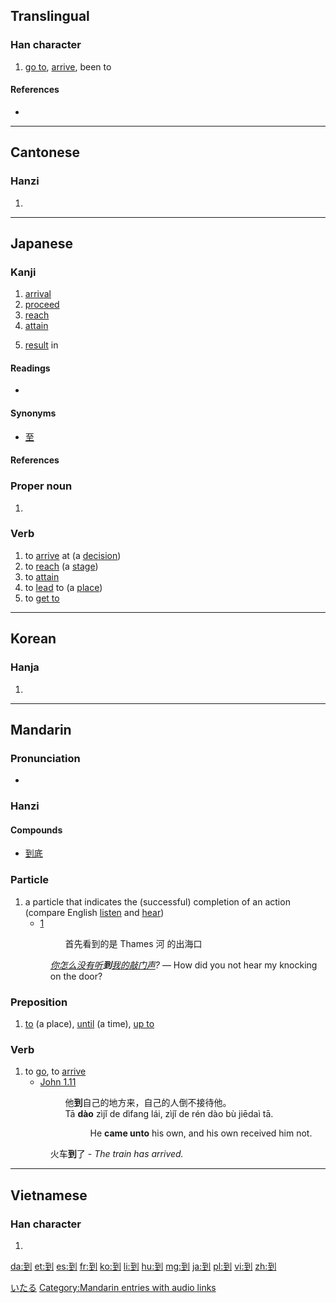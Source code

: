 ==Translingual==
{{stroke order|strokes=8}}
{{stroke order|type=animate}}

===Han character===
{{Han char|rn=18|rad=刀|as=06|sn=8|four=1210<sub>0</sub>|canj=一土中弓 (MGLN)|ids=⿰[[至]][[刂]]}}

# [[go to]], [[arrive]], been to

====References====
* {{Han ref|kx=0138.360|dkj=01950|dj=0314.130|hdz=10334.030|uh=5230|ud=21040|bh=A8EC|bd=43244}}

----

==Cantonese==

===Hanzi===
{{yue-hanzi|jyut=|y=dou3}}

# {{defn|lang=yue|sort=刀06}}

----

==Japanese==

===Kanji===
{{ja-kanji|grade=c|rs=刀06}}

# [[arrival]]
# [[proceed]]
# [[reach]]
# [[attain]]
# {{archaic|lang=ja|skey=いたる}} [[result]] in

====Readings====
* {{ja-readings|on=[[とう]] (tō)|kun=[[いたる]] (itaru) {{colloquial|lang=ja|skey=いたる}}}}

====Synonyms====
* [[至]]

====References====
{{ja-kref
|jis= 457E
|ku= 3794
|shift= 939e
|euc= C5FE
|freq= 1032
|nelson= 3846 
|newnelson= 477 
|halpern= 1264 
|kld= 848  
|heisig= 755 
|tuttle= 2f6.4 
}}

===Proper noun===
{{ja-pos|k|proper|hira=いたる|rom=Itaru}}

# {{given name|male|lang=ja}}

===Verb===
{{ja-verb|k|tr=intrans|type=1|hira=いたる|rom=itaru}}

# to [[arrive]] at (a [[decision]])
# to [[reach]] (a [[stage]])
# to [[attain]]
# to [[lead]] to (a [[place]])
# to [[get to]]

[[Category:Japanese male given names|いたる]]

----

==Korean==

===Hanja===
{{ko-hanja|hangeul=도|rv=do|mr=to}}

# {{defn|lang=ko|sort=刀06}}

----

==Mandarin==

===Pronunciation===
* {{audio|zh-dào.ogg|audio}}

===Hanzi===
{{cmn-hanzi|pin=[[dào]] ([[dao4]])|wg=tao<sup>4</sup>}}

====Compounds====
* [[到底]]

===Particle===
{{cmn-prep|ts|pin=dào|pint=dao4|rs=刀06}}
# a particle that indicates the (successful) completion of an action (compare English [[listen]] and [[hear]])
#* [http://books.google.co.uk/books?id=gPkTKbU8_jgC&pg=PA21&dq=%22Thames%E6%B2%B3%22&hl=en&ei=l5GJTuvTOsme-wae9Igg&sa=X&oi=book_result&ct=result&resnum=1&ved=0CC0Q6AEwAA#v=onepage&q=%22Thames%E6%B2%B3%22&f=false]
#*: 首先看到的是 Thames 河 的出海口
#: ''[[你]][[怎么]][[没有]][[听]]'''到'''[[我]][[的]][[敲]][[门]][[声]]?'' &mdash; How did you not hear my knocking on the door?

===Preposition===
{{cmn-prep|ts|pin=dào|pint=dao4|rs=刀06}}
# [[to]] (a place), [[until]] (a time), [[up to]]

===Verb===
{{cmn-verb|ts|pin=dào|pint=dao4|rs=刀06}}
# to [[go]], to [[arrive]]
#* [http://wordproject.org/multi/bi_en_cn_py.htm John 1.11]
#*: 他'''到'''自己的地方来，自己的人倒不接待他。
#*: Tā '''dào''' zìjǐ de dìfang lái, zìjǐ de rén dào bù jiēdaì tā.
#*:: He '''came unto''' his own, and his own received him not. 
#: 火车'''到'''了 - ''The train has arrived.''

[[Category:Mandarin entries with audio links]]

----

==Vietnamese==

===Han character===
{{vi-hantu|[[đáo]], [[đáu]], [[tráo]]|rs=刀06}}

# {{defn|lang=vi|sort=刀06}}

[[da:到]]
[[et:到]]
[[es:到]]
[[fr:到]]
[[ko:到]]
[[li:到]]
[[hu:到]]
[[mg:到]]
[[ja:到]]
[[pl:到]]
[[vi:到]]
[[zh:到]]
